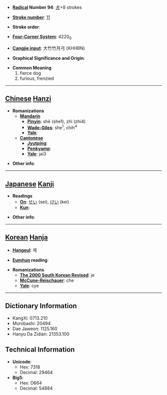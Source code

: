 * '''[[Wiktionary:Chinese radical index| Radical]] Number 94''': [[Wiktionary:Chinese radical index 犬|犬]]+8 strokes

* '''[[Wiktionary:Chinese total strokes index|Stroke number]]''': [[Wiktionary:Chinese total strokes index 11|11]]

* '''Stroke order''': 

* '''[[Wiktionary:Chinese four corner index|Four-Corner System]]''': 4220<sub>0</sub>

* '''[[Wiktionary:Chinese Cangjie index|Cangjie input]]''': 大竹竹月弓 (KHHBN)

* '''Graphical Significance and Origin''': 

* '''Common Meaning'''
*#fierce dog
*# furious, frenzied


----

== [[Chinese]] [[Hanzi]] ==

* '''Romanizations'''
** '''[[Mandarin]]'''
*** '''[[Pinyin]]''': shē (she1), zhì (zhi4)
*** '''[[Wade-Giles]]''': she<sup>1</sup>, chih<sup>4</sup>
*** '''[[Yale]]''': 
** '''[[Cantonese]]'''
*** '''[[Jyutping]]''':
*** '''[[Penkyamp]]''': 
*** '''[[Yale]]''': jai3

* '''Other info''': 

----

== [[Japanese]] [[Kanji]] ==

* '''Readings'''
** '''[[On]]''': [[せい]] (sei), [[けい]] (kei)
** '''[[Kun]]''': 

* '''Other info''':  

----

== [[Korean]] [[Hanja]] ==

* '''[[Hangeul]]''': 제

* '''[[Eumhun]] reading''': 

* '''Romanizations'''
** '''[[The 2000 South Korean Revised Romanization|The 2000 South Korean Revised]]''': je
** '''[[McCune-Reischauer]]''': che
** '''[[Yale]]''': cye

----

== Dictionary Information ==

* KangXi: 0713.210
* Morobashi: 20494
* Dae Jaweon: 1125.160
* Hanyu Da Zidian: 21353.100

== Technical Information ==

* '''Unicode''':
** Hex: 7318
** Decimal: 29464
* '''Big5''':
** Hex: D664
** Decimal: 54884